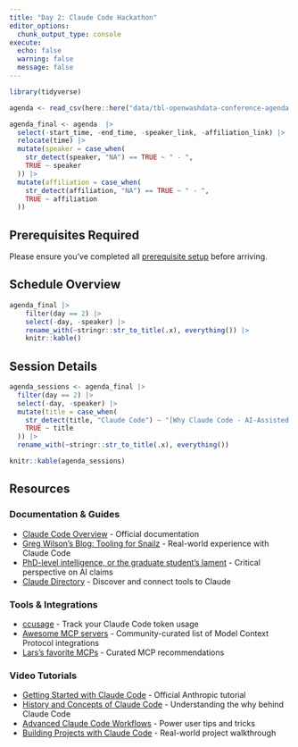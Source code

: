 ```yaml
---
title: "Day 2: Claude Code Hackathon"
editor_options: 
  chunk_output_type: console
execute:
  echo: false
  warning: false
  message: false
---
```


```r
library(tidyverse)

agenda <- read_csv(here::here("data/tbl-openwashdata-conference-agenda.csv")) 

agenda_final <- agenda  |>
  select(-start_time, -end_time, -speaker_link, -affiliation_link) |>
  relocate(time) |>
  mutate(speaker = case_when(
    str_detect(speaker, "NA") == TRUE ~ " - ",
    TRUE ~ speaker
  )) |>
  mutate(affiliation = case_when(
    str_detect(affiliation, "NA") == TRUE ~ " - ",
    TRUE ~ affiliation
  ))
```

::: {.callout-important}
## Prerequisites Required
Please ensure you've completed all [prerequisite setup](../prerequisites/index.qmd) before arriving.
:::

## Schedule Overview

```r
agenda_final |> 
    filter(day == 2) |> 
    select(-day, -speaker) |> 
    rename_with(~stringr::str_to_title(.x), everything()) |> 
    knitr::kable()
```

## Session Details

```r
agenda_sessions <- agenda_final |> 
  filter(day == 2) |> 
  select(-day, -speaker) |> 
  mutate(title = case_when(
    str_detect(title, "Claude Code") ~ "[Why Claude Code - AI-Assisted Creation for GHE](slides/)",
    TRUE ~ title
  )) |> 
  rename_with(~stringr::str_to_title(.x), everything())

knitr::kable(agenda_sessions)
```

## Resources

### Documentation & Guides
- [Claude Code Overview](https://docs.anthropic.com/en/docs/claude-code/overview) - Official documentation
- [Greg Wilson's Blog: Tooling for Snailz](https://third-bit.com/2025/03/29/tooling-for-snailz/) - Real-world experience with Claude Code
- [PhD-level intelligence, or the graduate student's lament](https://clauswilke.substack.com/p/phd-level-intelligence-or-the-graduate) - Critical perspective on AI claims
- [Claude Directory](https://claude.ai/directory) - Discover and connect tools to Claude

### Tools & Integrations
- [ccusage](https://github.com/ryoppippi/ccusage) - Track your Claude Code token usage
- [Awesome MCP servers](https://github.com/punkpeye/awesome-mcp-servers) - Community-curated list of Model Context Protocol integrations
- [Lars's favorite MCPs](https://github.com/stars/larnsce/lists/mcps) - Curated MCP recommendations

### Video Tutorials
- [Getting Started with Claude Code](https://www.youtube.com/watch?v=6eBSHbLKuN0) - Official Anthropic tutorial
- [History and Concepts of Claude Code](https://www.youtube.com/watch?v=Lue8K2jqfKk) - Understanding the why behind Claude Code
- [Advanced Claude Code Workflows](https://www.youtube.com/watch?v=TiNpzxoBPz0&list=LL&index=2&t=4s) - Power user tips and tricks
- [Building Projects with Claude Code](https://www.youtube.com/watch?v=aHTXccrfXC8&t=1223s) - Real-world project walkthrough
